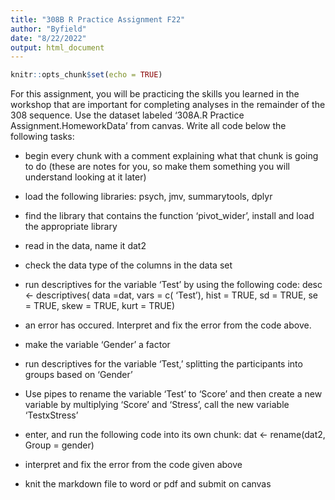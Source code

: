 ---
title: "308B R Practice Assignment F22"
author: "Byfield"
date: "8/22/2022"
output: html_document
---

```{r setup, include=FALSE}
knitr::opts_chunk$set(echo = TRUE)
```

For this assignment, you will be practicing the skills you learned in the workshop that are important for completing analyses in the remainder of the 308 sequence. Use the dataset labeled '308A.R Practice Assignment.HomeworkData' from canvas. Write all code below the following tasks:

- begin every chunk with a comment explaining what that chunk is going to do (these are notes for you, so make them something you will understand looking at it later) 
- load the following libraries: psych, jmv, summarytools, dplyr
- find the library that contains the function 'pivot_wider', install and load the appropriate library
- read in the data, name it dat2
- check the data type of the columns in the data set
- run descriptives for the variable 'Test' by using the following code:
desc <- descriptives(
  data =dat, 
  vars = c(
    'Test'), 
  hist = TRUE, 
  sd = TRUE, 
  se = TRUE, 
  skew = TRUE, 
  kurt = TRUE) 
  
- an error has occured. Interpret and fix the error from the code above.
- make the variable 'Gender' a factor
- run descriptives for the variable 'Test,' splitting the participants into groups based on 'Gender'
- Use pipes to rename the variable 'Test' to 'Score' and then create a new variable by multiplying 'Score' and 'Stress', call the new variable 'TestxStress'
- enter, and run the following code into its own chunk: dat <- rename(dat2, Group = gender)
- interpret and fix the error from the code given above
- knit the markdown file to word or pdf and submit on canvas




